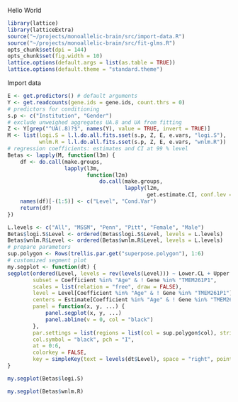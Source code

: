 Hello World

```r
library(lattice)
library(latticeExtra)
source("~/projects/monoallelic-brain/src/import-data.R")
source("~/projects/monoallelic-brain/src/fit-glms.R")
opts_chunk$set(dpi = 144)
opts_chunk$set(fig.width = 10)
lattice.options(default.args = list(as.table = TRUE))
lattice.options(default.theme = "standard.theme")
```

Import data
```r
E <- get.predictors() # default arguments
Y <- get.readcounts(gene.ids = gene.ids, count.thrs = 0)
# predictors for conditioning
s.p <- c("Institution", "Gender")
# exclude unweighed aggregates UA.8 and UA from fitting
Z <- Y[grep("^UA(.8)?$", names(Y), value = TRUE, invert = TRUE)]
M <- list(logi.S = l.l.do.all.fits.sset(s.p, Z, E, e.vars, "logi.S"),
          wnlm.R = l.l.do.all.fits.sset(s.p, Z, E, e.vars, "wnlm.R"))
# regression coefficients: estimates and CI at 99 % level
Betas <- lapply(M, function(l3m) {
    df <- do.call(make.groups,
                  lapply(l3m,
                         function(l2m)
                             do.call(make.groups,
                                     lapply(l2m,
                                            get.estimate.CI, conf.lev = 0.99))))
    names(df)[-(1:5)] <- c("Level", "Cond.Var")
    return(df)
})
```
```r
L.levels <- c("All", "MSSM", "Penn", "Pitt", "Female", "Male")
Betas$logi.S$Level <- ordered(Betas$logi.S$Level, levels = L.levels)
Betas$wnlm.R$Level <- ordered(Betas$wnlm.R$Level, levels = L.levels)
# prepare parameters
sup.polygon <- Rows(trellis.par.get("superpose.polygon"), 1:6)
# customized segment plot
my.segplot <- function(dt) {
segplot(ordered(Level, levels = rev(levels(Level))) ~ Lower.CL + Upper.CL | Gene, data = dt,
        subset = Coefficient %in% "Age" & ! Gene %in% "TMEM261P1",
        scales = list(relation = "free", draw = FALSE),
        level = Level[Coefficient %in% "Age" & ! Gene %in% "TMEM261P1"],
        centers = Estimate[Coefficient %in% "Age" & ! Gene %in% "TMEM261P1"], draw.bands = TRUE,
        panel = function(x, y, ...) {
            panel.segplot(x, y, ...)
            panel.abline(v = 0, col = "black")
        },
        par.settings = list(regions = list(col = sup.polygon$col), strip.background = list(col = "lightgray")),
        col.symbol = "black", pch = "I",
        at = 0:6,
        colorkey = FALSE,
        key = simpleKey(text = levels(dt$Level), space = "right", points = FALSE, rectangles = TRUE))
}

```

```r
my.segplot(Betas$logi.S)
```

```r
my.segplot(Betas$wnlm.R)
```

